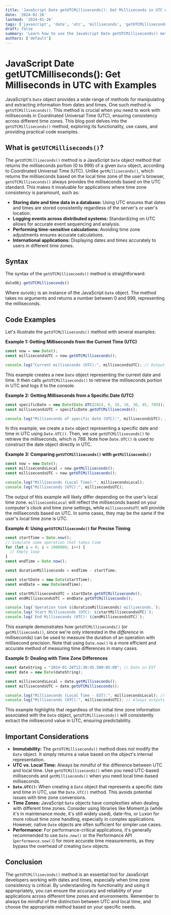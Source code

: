 ```yaml
---
title: 'JavaScript Date getUTCMilliseconds(): Get Milliseconds in UTC with Examples'
date: '2024-01-26'
lastmod: '2024-01-26'
tags: ['javascript', 'date', 'utc', 'milliseconds', 'getUTCMilliseconds', 'date methods']
draft: false
summary: 'Learn how to use the JavaScript Date getUTCMilliseconds() method to retrieve the milliseconds portion of a date object, represented in Coordinated Universal Time (UTC).  Explore practical examples and understand its use cases.'
authors: ['default']
---
```


# JavaScript Date getUTCMilliseconds(): Get Milliseconds in UTC with Examples

JavaScript's `Date` object provides a wide range of methods for manipulating and extracting information from dates and times.  One such method is `getUTCMilliseconds()`.  This method is crucial when you need to work with milliseconds in Coordinated Universal Time (UTC), ensuring consistency across different time zones. This blog post delves into the `getUTCMilliseconds()` method, exploring its functionality, use cases, and providing practical code examples.

## What is `getUTCMilliseconds()`?

The `getUTCMilliseconds()` method is a JavaScript `Date` object method that returns the milliseconds portion (0 to 999) of a given `Date` object, according to Coordinated Universal Time (UTC).  Unlike `getMilliseconds()`, which returns the milliseconds based on the local time zone of the user's browser, `getUTCMilliseconds()` always provides the milliseconds based on the UTC standard. This makes it invaluable for applications where time zone consistency is paramount, such as:

*   **Storing date and time data in a database:**  Using UTC ensures that dates and times are stored consistently regardless of the server's or user's location.
*   **Logging events across distributed systems:** Standardizing on UTC allows for accurate event sequencing and analysis.
*   **Performing time-sensitive calculations:** Avoiding time zone adjustments ensures accurate calculations.
*   **International applications:** Displaying dates and times accurately to users in different time zones.

## Syntax

The syntax of the `getUTCMilliseconds()` method is straightforward:

```javascript
dateObj.getUTCMilliseconds()
```

Where `dateObj` is an instance of the JavaScript `Date` object.  The method takes no arguments and returns a number between 0 and 999, representing the milliseconds.

## Code Examples

Let's illustrate the `getUTCMilliseconds()` method with several examples:

**Example 1: Getting Milliseconds from the Current Time (UTC)**

```javascript
const now = new Date();
const millisecondsUTC = now.getUTCMilliseconds();

console.log("Current milliseconds (UTC):", millisecondsUTC); // Output: Current milliseconds (UTC): (e.g., 456)
```

This example creates a new `Date` object representing the current date and time.  It then calls `getUTCMilliseconds()` to retrieve the milliseconds portion in UTC and logs it to the console.

**Example 2: Getting Milliseconds from a Specific Date (UTC)**

```javascript
const specificDate = new Date(Date.UTC(2024, 0, 26, 10, 30, 45, 789)); // January 26, 2024 10:30:45.789 UTC
const millisecondsUTC = specificDate.getUTCMilliseconds();

console.log("Milliseconds of specific date (UTC):", millisecondsUTC); // Output: Milliseconds of specific date (UTC): 789
```

In this example, we create a `Date` object representing a specific date and time in UTC using `Date.UTC()`.  Then, we use `getUTCMilliseconds()` to retrieve the milliseconds, which is 789.  Note how `Date.UTC()` is used to construct the date object directly in UTC.

**Example 3: Comparing `getUTCMilliseconds()` with `getMilliseconds()`**

```javascript
const now = new Date();
const millisecondsLocal = now.getMilliseconds();
const millisecondsUTC = now.getUTCMilliseconds();

console.log("Milliseconds (Local Time):", millisecondsLocal);
console.log("Milliseconds (UTC):", millisecondsUTC);
```

The output of this example will likely differ depending on the user's local time zone. `millisecondsLocal` will reflect the milliseconds based on your computer's clock and time zone settings, while `millisecondsUTC` will provide the milliseconds based on UTC. In some cases, they may be the same if the user's local time zone is UTC.

**Example 4: Using `getUTCMilliseconds()` for Precise Timing**

```javascript
const startTime = Date.now();
// Simulate some operation that takes time
for (let i = 0; i < 1000000; i++) {
  // Empty loop
}
const endTime = Date.now();

const durationMilliseconds = endTime - startTime;

const startDate = new Date(startTime);
const endDate = new Date(endTime);

const startMillisecondsUTC = startDate.getUTCMilliseconds();
const endMillisecondsUTC = endDate.getUTCMilliseconds();

console.log(`Operation took ${durationMilliseconds} milliseconds.`);
console.log(`Start Milliseconds (UTC): ${startMillisecondsUTC}`);
console.log(`End Milliseconds (UTC): ${endMillisecondsUTC}`);
```

This example demonstrates how `getUTCMilliseconds()` (or `getMilliseconds()`, since we're only interested in the *difference* in milliseconds) can be used to measure the duration of an operation with millisecond precision. Note that using `Date.now()` is a more efficient and accurate method of measuring time differences in many cases.

**Example 5: Dealing with Time Zone Differences**

```javascript
const dateString = "2024-01-26T12:30:45.500-05:00"; // Date in EST
const date = new Date(dateString);

const millisecondsLocal = date.getMilliseconds();
const millisecondsUTC = date.getUTCMilliseconds();

console.log("Milliseconds (Local Time - EST):", millisecondsLocal); // Likely outputs 500 if your local time zone is EST.
console.log("Milliseconds (UTC):", millisecondsUTC); // Always outputs 500
```

This example highlights that regardless of the initial time zone information associated with the `Date` object, `getUTCMilliseconds()` will consistently extract the millisecond value in UTC, ensuring predictability.

## Important Considerations

*   **Immutability:** The `getUTCMilliseconds()` method does *not* modify the `Date` object. It simply returns a value based on the object's internal representation.
*   **UTC vs. Local Time:** Always be mindful of the difference between UTC and local time. Use `getUTCMilliseconds()` when you need UTC-based milliseconds and `getMilliseconds()` when you need local time-based milliseconds.
*   **`Date.UTC()`:**  When creating a `Date` object that represents a specific date and time in UTC, use the `Date.UTC()` method.  This avoids potential issues with time zone conversions.
*   **Time Zones:** JavaScript `Date` objects have complexities when dealing with different time zones.  Consider using libraries like Moment.js (while it's in maintenance mode, it's still widely used), date-fns, or Luxon for more robust time zone handling, especially in complex applications.  However, native `Date` objects are often sufficient for simpler use cases.
*   **Performance:** For performance-critical applications, it's generally recommended to use `Date.now()` or the Performance API (`performance.now()`) for more accurate time measurements, as they bypass the overhead of creating `Date` objects.

## Conclusion

The `getUTCMilliseconds()` method is an essential tool for JavaScript developers working with dates and times, especially when time zone consistency is critical. By understanding its functionality and using it appropriately, you can ensure the accuracy and reliability of your applications across different time zones and environments.  Remember to always be mindful of the distinction between UTC and local time, and choose the appropriate method based on your specific needs.